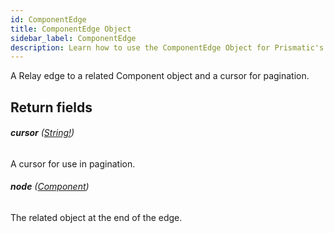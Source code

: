 ```yaml
---
id: ComponentEdge
title: ComponentEdge Object
sidebar_label: ComponentEdge
description: Learn how to use the ComponentEdge Object for Prismatic's API.
---
```


A Relay edge to a related Component object and a cursor for pagination.

## Return fields

###### <b>cursor</b> ([String!](api/schema/scalar/String.mdx))

A cursor for use in pagination.

###### <b>node</b> ([Component](api/schema/object/Component.mdx))

The related object at the end of the edge.
